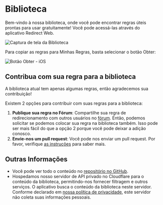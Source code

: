 # Biblioteca

Bem-vindo à nossa biblioteca, onde você pode encontrar regras úteis prontas para usar gratuitamente! Você pode acessá-las através do aplicativo Redirect Web.

![Captura de tela da Biblioteca](/img/library-screenshot.webp)

Para copiar as regras para Minhas Regras, basta selecionar o botão Obter:

![Botão Obter - iOS](/img/library-get-button-ios.gif)

## Contribua com sua regra para a biblioteca

A biblioteca atual tem apenas algumas regras, então agradecemos sua contribuição!

Existem 2 opções para contribuir com suas regras para a biblioteca:

1. **Publique sua regra no Fórum**: Compartilhe sua regra de redirecionamento com outros usuários no [fórum](https://github.com/mshibanami/redirect-web/discussions/categories/redirect-rules). Então, podemos solicitar se podemos colocar sua regra na biblioteca também. Isso pode ser mais fácil do que a opção 2 porque você pode deixar a adição conosco.
2. **Envie-nos um pull request**: Você pode nos enviar um pull request. Por favor, verifique [as instruções](https://github.com/mshibanami/redirect-web/tree/main/library) para saber mais.

## Outras Informações

- Você pode ver todo o conteúdo no [repositório no GitHub](https://github.mshibanami/redirect-web/tree/main/library).
- Hospedamos nosso servidor de API privado no Cloudflare para o conteúdo da biblioteca, permitindo-nos fornecer filtragem e outros serviços. O aplicativo busca o conteúdo da biblioteca neste servidor. Conforme declarado em [nossa política de privacidade](privacy-policy.mdx), este servidor não coleta suas informações pessoais.